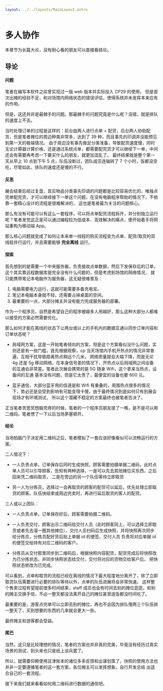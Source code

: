 ```yaml
---
layout: ../../layouts/MainLayout.astro
---
```


# 多人协作

本章节为长篇大论，没有耐心看的朋友可以直接看结论。

## 导论

#### 问题

笔者在编写本软件之前曾实现过一版 web 版本并实际投入 CP29 的使用， 但是首次出摊的经验不足，和对场馆内网络状态的错误评估，使得系统并未发挥本来应有的作用。

但是，这还并非是最棘手的问题。那最棘手的问题究竟是什么呢？没错，就是排队的速度上不去。

当时处理订单的过程是这样的：前台由两人进行点单 + 配货，后台两人协助配货，但是笔者摊位的周边种类非常多，达到了 39 种，而且事先的印调并没能预见到第一天的极端情况。
由于周边没有事先做足分类准备，导致配货速度慢，同时无论计算器计算价格，还是通过系统点单，都需要配完货才可以继续下一单，中间还会有需要再考虑一下要买什么的朋友，就更加混乱了。
最终结果就是整个第一天从早上 10 点到下午 5 点，队伍没断过，团队成员连轴转了 7 个小时，饭都没空吃，尽管如此，排队的速度还是慢的不行。

#### 反思

展会结束后经过复盘，其实物品分类事先印调的问题都是比较容易优化的，唯独点完单配完货，才可以继续接下一单这个问题，在没有电脑程序帮助的情况下，不依靠一套精心设计的流程是很难解决的，
这也是笔者最为关注的问题核心。

那么有没有可能可以有这么一套程序，可以将点单配货流程拆开，并分别独立运行呢？笔者发觉这正是可以通过编程较为低成本、高效解决的痛点，便开始着手将网站重构为移动端 App。

那么核心问题就变成了如何让本来单一线程的购买流程变为点单、配货/取货的双线程并行运行，并且需要能够 **完全离线** 运行。

#### 探索

首先想到的是需要一个中央服务器，负责接收点单数据，然后下发保存后的订单，这个其实靠远程数据库是完全没有什么问题的，但是考虑到场馆的网络情况，
就只能携带笔记本电脑作为服务器，这无疑很难普及：

1. 电脑需要电力运行，这就可能需要多备充电宝。
2. 笔记本电脑本身就不轻，还需要占掉桌面的空间。
3. 最重要的一点，大部分摊主并没有能力完成服务器的部署。

作为一个程序员，自然是希望自己的程序被越多人用越好，那么这种大部分人都难以接受的方案必然需要优化。

那么如何才能在离线的状态下让两台或以上的手机内的数据互通以同步订单内容和订单状态呢？

- 局域网方案，这是一开始笔者倾向的方案，但是这个方案看似没什么问题，实则还是有一些门槛，首先根据观察，cp 当天场馆内手机开热点的情况非常普遍，互相干扰导致距离热点稍远个几米，
  网络质量就会大幅下降，而是无论 4g 还是 5g 移动网络，在本身信号差的情况下，开热点以后局域网之间设备的互通会非常差。笔者此次展会携带的是 5G 随身 Wifi，这个拿来当热点，设备间的互通
  基本没有问题，但是它太贵了，最便宜的设备也要 600 元。

- 蓝牙通信，大部分蓝牙用的信道是和 Wifi 有重叠的，周围热点很多的情况下，势必还是会受到影响有可能变得卡慢，由于最终情况到底如何只有到展会现场才有环境测试，
  所以这个潜藏不稳定的方案最终也被笔者否决了。

正当笔者苦思冥想脑壳疼的时候，笔者的一个程序员朋友提了一嘴，是不是可以用二维码。笔者愣了一下以后当场茅塞顿开。

#### 结论

当场拍脑门子决定用二维码之后，笔者模拟了一套应该好像看似可以流畅运行的方案。

二人情况下：

- 一人负责点单，订单保存后同时生成快照，顾客需要拍摄单据二维码，此时点单人员可以引导顾客，告知有两种选择，一是可以先去其他摊位买东西，之后回来凭二维码取货，
  二是在旁边的另一个队伍等待立即取货

- 另一人为分拣员，选择过一会再取货的顾客的配货可以延后，优先处理立即取货的顾客。队伍快结束或周边完卖时，再进行延后取货的客人的配货。

三人或以上团队：

- 一人负责点单，订单保存好后，顾客需要拍摄二维码。

- 一人负责交付，顾客出示二维码给交付人员（此时顾客同上，可以选择立即取货或者先去溜一圈其他摊位），交付人员扫码后生成快照，并将快照再次同步给分拣员，分拣员配好货后贴上单据 id 的便签，交付人员
  负责将对应单据 id 的便签交给持有对应二维码的客户。

- 分拣员从交付那里同步到二维码后，根据快照内容配货，配货完成后将快照改为已分拣状态，并同步快照状态给交付，交付将对应的货物交给客户后，
  把快照状态修改为已完成。

可以看到，点单和取货的流程已经在离线的情况下最大程度地分离开了，除了立即取货队伍需要进行必要的排队等待以外，点单的队伍进展将会非常快速。
这样整个售卖过程有望提前很多时间结束，staff 成员也会有时间去别的摊位逛逛，和别的摊主交换手信，不必一整天都没法离开自己的摊位甚至连饭都没时间吃了。

最重要的是，游客点完单可以立即去别的摊位，再也不会因为排队慢两三个队伍排一整天了，买到想要的东西的几率就会更大一些。

最终摊主和游客都会受益。

#### 尾巴

当然，这只是比较理想的情况，笔者的方案也并非真的完美，毕竟没有经历过真实场景的测试，到头来也只是纸上谈兵罢了。

所以，就需要仰赖使用豆津账本的诸位多多反馈和出谋划策了，快照的使用方法也并非一定要遵循笔者的这一套方案，各位摊主可以发挥想象，自行开发总结
出适合自己的一套流程。

接下来我们就来看看如何用二维码进行数据的通信吧。
